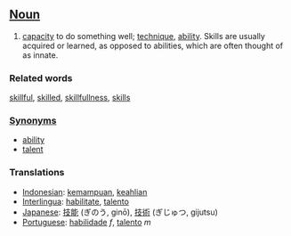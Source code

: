 ==[[Noun]]==

#[[capacity]] to do something well; [[technique]], [[ability]]. Skills are usually acquired or learned, as opposed to abilities, which are often thought of as innate.


===Related words===
[[skillful]], [[skilled]], [[skillfullness]], [[skills]]

===[[Synonym]]s===
*[[ability]]
*[[talent]]

===Translations===
*[[Indonesian]]: [[mampu|kemampuan]], [[ahli|keahlian]]
*[[Interlingua]]: [[habilitate]], [[talento]]
*[[Japanese]]: [[技能]] (ぎのう, ginō), [[技術]] (ぎじゅつ, gijutsu)
*[[Portuguese]]: [[habilidade]] ''f'', [[talento]] ''m''